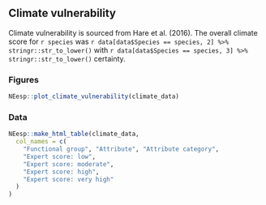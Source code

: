 ## Climate vulnerability

Climate vulnerability is sourced from Hare et al. (2016). The overall climate score for `r species` was `r data[data$Species == species, 2] %>% stringr::str_to_lower()` with `r data[data$Species == species, 3] %>% stringr::str_to_lower()` certainty.

### Figures
```r
NEesp::plot_climate_vulnerability(climate_data)
```

### Data
```r
NEesp::make_html_table(climate_data,
  col_names = c(
    "Functional group", "Attribute", "Attribute category",
    "Expert score: low",
    "Expert score: moderate",
    "Expert score: high",
    "Expert score: very high"
  )
)
```

